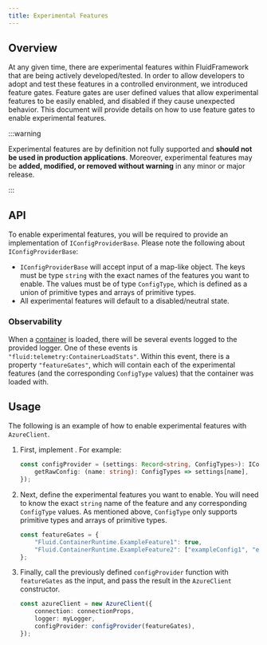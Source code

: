 ```yaml
---
title: Experimental Features
---
```



## Overview

At any given time, there are experimental features within FluidFramework that are being actively developed/tested. In order to allow developers to adopt and test these features in a controlled environment, we introduced feature gates. Feature gates are user defined values that allow experimental features to be easily enabled, and disabled if they cause unexpected behavior. This document will provide details on how to use feature gates to enable experimental features.

:::warning

Experimental features are by definition not fully supported and **should not be used in production applications**. Moreover, experimental features may be **added, modified, or removed without warning** in any minor or major release.

:::

## API

To enable experimental features, you will be required to provide an implementation of `IConfigProviderBase`. Please note the following about `IConfigProviderBase`:

-   `IConfigProviderBase` will accept input of a map-like object. The keys must be type `string` with the exact names of the features you want to enable. The values must be of type `ConfigType`, which is defined as a union of primitive types and arrays of primitive types.
-   All experimental features will default to a disabled/neutral state.

### Observability

When a [container](./containers) is loaded, there will be several events logged to the provided logger. One of these events is `"fluid:telemetry:ContainerLoadStats"`. Within this event, there is a property `"featureGates"`, which will contain each of the experimental features (and the corresponding `ConfigType` values) that the container was loaded with.

## Usage

The following is an example of how to enable experimental features with `AzureClient`.

1. First, implement <ApiLink packageName="core-interfaces" apiName="IConfigProviderBase" apiType="interface" />. For example:

    ```typescript
    const configProvider = (settings: Record<string, ConfigTypes>): IConfigProviderBase => ({
    	getRawConfig: (name: string): ConfigTypes => settings[name],
    });
    ```

2. Next, define the experimental features you want to enable. You will need to know the exact `string` name of the feature and any corresponding `ConfigType` values. As mentioned above, `ConfigType` only supports primitive types and arrays of primitive types.

    ```typescript
    const featureGates = {
    	"Fluid.ContainerRuntime.ExampleFeature1": true,
    	"Fluid.ContainerRuntime.ExampleFeature2": ["exampleConfig1", "exampleConfig2"],
    };
    ```

3. Finally, call the previously defined `configProvider` function with `featureGates` as the input, and pass the result in the `AzureClient` constructor.

    ```typescript
    const azureClient = new AzureClient({
    	connection: connectionProps,
    	logger: myLogger,
    	configProvider: configProvider(featureGates),
    });
    ```
